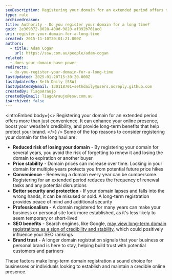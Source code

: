 ```yaml
---
seoDescription: Registering your domain for an extended period offers more than just ownership security—it can enhance your online presence in multiple ways.
type: rule
archivedreason:
title: Authority - Do you register your domain for a long time?
guid: 2e369372-8028-400d-9820-af092b761ac8
uri: register-your-domain-for-a-long-time
created: 2015-11-10T20:01:21.000Z
authors:
  - title: Adam Cogan
    url: https://ssw.com.au/people/adam-cogan
related:
  - does-your-domain-have-power
redirects:
  - do-you-register-your-domain-for-a-long-time
lastUpdated: 2025-01-20T15:30:20.000Z
lastUpdatedBy: Seth Daily [SSW]
lastUpdatedByEmail: 130118701+sethdaily@users.noreply.github.com
createdBy: TiagoAraujo
createdByEmail: TiagoAraujo@ssw.com.au
isArchived: false
---
```


<introEmbed
  body={<>
Registering your domain for an extended period offers more than just convenience. It can enhance your online presence, boost your website's credibility, and provide long-term benefits that help protect your brand.
  </>}
/>
Some of the top reasons to consider registering your domain for the long haul are:

* **Reduced risk of losing your domain** - By registering your domain for several years, you avoid the risk of forgetting to renew it and losing the domain to expiration or another buyer
* **Price stability** - Domain prices can increase over time. Locking in your domain for multiple years protects you from potential future price hikes
* **Convenience** - Renewing a domain every year can be cumbersome. Registering for an extended period reduces the frequency of renewal tasks and any potential disruptions
* **Better security and protection** - If your domain lapses and falls into the wrong hands, it can be misused or sold. A long-term registration provides peace of mind and additional security
* **Professionalism** - A domain registered for many years can make your business or personal site look more established, as it's less likely to seem temporary or short-lived
* **SEO benefits** - Search engines, like Google, [may view long-term domain registrations as a sign of credibility and stability](https://www.trustsignals.com/blog/registering-your-domain-for-the-full-10-years), which could positively influence your SEO rankings
* **Brand trust** - A longer domain registration signals that your business or personal brand is here to stay, helping build trust with potential customers and partners

These factors make long-term domain registration a sound choice for businesses or individuals looking to establish and maintain a credible online presence.
